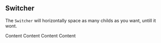 
<Meta title="The Switcher" />

## Switcher

The `Switcher` will horizontally space as many childs as you want, untill it wont.

<Story name="Normal">
  <Switcher space="1rem" threshold="50%" limit={5}>
    <Box backgroundColor="#cf0" >
      <Box border="2px solid black" padding="1rem">
        Content
      </Box>
      <Box border="2px solid black" padding="1rem">
        Content
      </Box>
      <Box border="2px solid black" padding="1rem">
        Content
      </Box>
      <Box border="2px solid black" padding="1rem">
        Content
      </Box>
    </Box>
  </Switcher>
</Story>

